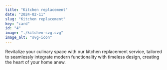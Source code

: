 ```yaml
---
title: "Kitchen replacement"
date: "2024-02-11"
slug: "Kitchen replacement"
key: "card"
id: "4"
image: "./kitchen-svg.svg"
image_alt: "svg-icon"
---
```


Revitalize your culinary space with our kitchen replacement service, tailored to seamlessly integrate modern functionality with timeless design, creating the heart of your home anew.